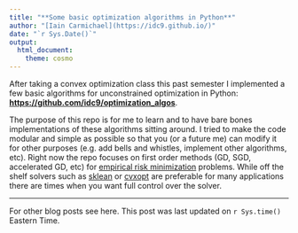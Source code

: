 ```yaml
---
title: "**Some basic optimization algorithms in Python**"
author: "[Iain Carmichael](https://idc9.github.io/)"
date: "`r Sys.Date()`"
output:
  html_document:
    theme: cosmo
---
```


After taking a convex optimization class this past semester I implemented a few basic algorithms for unconstrained optimization in Python: [**https://github.com/idc9/optimization_algos**](https://github.com/idc9/optimization_algos). 

The purpose of this repo is for me to learn and to have bare bones implementations of these algorithms sitting around. I tried to make the code modular and simple as possible so that you (or a future me) can modify it for other purposes (e.g. add bells and whistles, implement other algorithms, etc). Right now the repo focuses on first order methods (GD, SGD, accelerated GD, etc) for [empirical risk minimization](http://www.cs.cornell.edu/courses/cs4780/2015fa/web/lecturenotes/lecturenote10.html) problems.
 While off the shelf solvers such as [sklean](http://scikit-learn.org/stable/) or [cvxopt](http://cvxopt.org/) are preferable for many applications there are times when you want full control over the solver.



---

For other blog posts see here. This post was last updated on `r Sys.time()` Eastern Time. 

